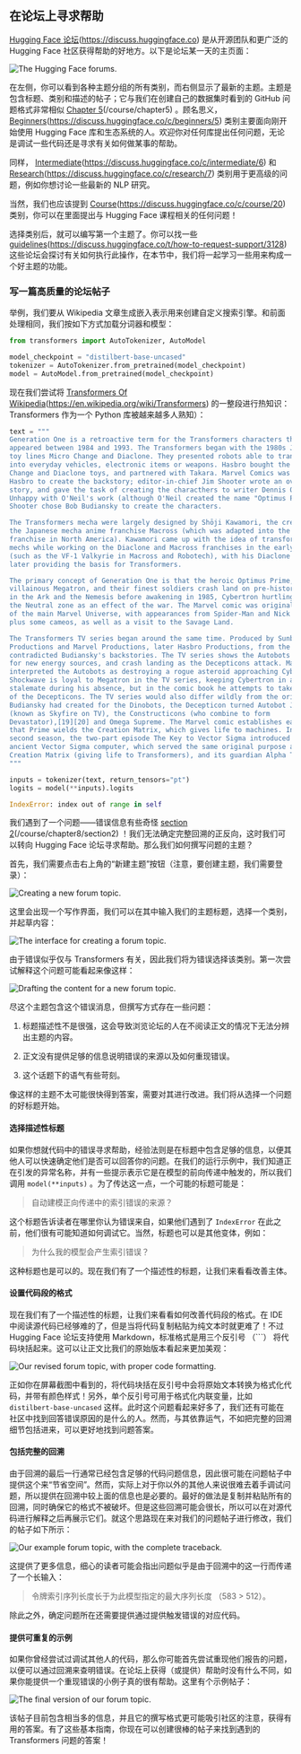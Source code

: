 
## 在论坛上寻求帮助 


 [Hugging Face 论坛](https://discuss.huggingface.co)(https://discuss.huggingface.co) 是从开源团队和更广泛的 Hugging Face 社区获得帮助的好地方。以下是论坛某一天的主页面：

![The Hugging Face forums.](https://huggingface.co/datasets/huggingface-course/documentation-images/resolve/main/en/chapter8/forums.png "The Hugging Face forums.")

在左侧，你可以看到各种主题分组的所有类别，而右侧显示了最新的主题。主题是包含标题、类别和描述的帖子；它与我们在创建自己的数据集时看到的 GitHub 问题格式非常相似 [Chapter 5](/course/chapter5)(/course/chapter5) 。顾名思义， [Beginners](https://discuss.huggingface.co/c/beginners/5)(https://discuss.huggingface.co/c/beginners/5) 类别主要面向刚开始使用 Hugging Face 库和生态系统的人。欢迎你对任何库提出任何问题，无论是调试一些代码还是寻求有关如何做某事的帮助。

同样， [Intermediate](https://discuss.huggingface.co/c/intermediate/6)(https://discuss.huggingface.co/c/intermediate/6) 和 [Research](https://discuss.huggingface.co/c/research/7)(https://discuss.huggingface.co/c/research/7) 类别用于更高级的问题，例如你想讨论一些最新的 NLP 研究。

当然，我们也应该提到 [Course](https://discuss.huggingface.co/c/course/20)(https://discuss.huggingface.co/c/course/20) 类别，你可以在里面提出与 Hugging Face 课程相关的任何问题！

选择类别后，就可以编写第一个主题了。你可以找一些 [guidelines](https://discuss.huggingface.co/t/how-to-request-support/3128)(https://discuss.huggingface.co/t/how-to-request-support/3128) 这些论坛会探讨有关如何执行此操作，在本节中，我们将一起学习一些用来构成一个好主题的功能。

### 写一篇高质量的论坛帖子 

举例，我们要从 Wikipedia 文章生成嵌入表示用来创建自定义搜索引擎。和前面处理相同，我们按如下方式加载分词器和模型：

```python
from transformers import AutoTokenizer, AutoModel

model_checkpoint = "distilbert-base-uncased"
tokenizer = AutoTokenizer.from_pretrained(model_checkpoint)
model = AutoModel.from_pretrained(model_checkpoint)
```

现在我们尝试将 [Transformers Of Wikipedia](https://en.wikipedia.org/wiki/Transformers)(https://en.wikipedia.org/wiki/Transformers) 的一整段进行热知识：Transformers 作为一个 Python 库被越来越多人熟知）：

```python
text = """
Generation One is a retroactive term for the Transformers characters that
appeared between 1984 and 1993. The Transformers began with the 1980s Japanese
toy lines Micro Change and Diaclone. They presented robots able to transform
into everyday vehicles, electronic items or weapons. Hasbro bought the Micro
Change and Diaclone toys, and partnered with Takara. Marvel Comics was hired by
Hasbro to create the backstory; editor-in-chief Jim Shooter wrote an overall
story, and gave the task of creating the characthers to writer Dennis O'Neil.
Unhappy with O'Neil's work (although O'Neil created the name "Optimus Prime"),
Shooter chose Bob Budiansky to create the characters.

The Transformers mecha were largely designed by Shōji Kawamori, the creator of
the Japanese mecha anime franchise Macross (which was adapted into the Robotech
franchise in North America). Kawamori came up with the idea of transforming
mechs while working on the Diaclone and Macross franchises in the early 1980s
(such as the VF-1 Valkyrie in Macross and Robotech), with his Diaclone mechs
later providing the basis for Transformers.

The primary concept of Generation One is that the heroic Optimus Prime, the
villainous Megatron, and their finest soldiers crash land on pre-historic Earth
in the Ark and the Nemesis before awakening in 1985, Cybertron hurtling through
the Neutral zone as an effect of the war. The Marvel comic was originally part
of the main Marvel Universe, with appearances from Spider-Man and Nick Fury,
plus some cameos, as well as a visit to the Savage Land.

The Transformers TV series began around the same time. Produced by Sunbow
Productions and Marvel Productions, later Hasbro Productions, from the start it
contradicted Budiansky's backstories. The TV series shows the Autobots looking
for new energy sources, and crash landing as the Decepticons attack. Marvel
interpreted the Autobots as destroying a rogue asteroid approaching Cybertron.
Shockwave is loyal to Megatron in the TV series, keeping Cybertron in a
stalemate during his absence, but in the comic book he attempts to take command
of the Decepticons. The TV series would also differ wildly from the origins
Budiansky had created for the Dinobots, the Decepticon turned Autobot Jetfire
(known as Skyfire on TV), the Constructicons (who combine to form
Devastator),[19][20] and Omega Supreme. The Marvel comic establishes early on
that Prime wields the Creation Matrix, which gives life to machines. In the
second season, the two-part episode The Key to Vector Sigma introduced the
ancient Vector Sigma computer, which served the same original purpose as the
Creation Matrix (giving life to Transformers), and its guardian Alpha Trion.
"""

inputs = tokenizer(text, return_tensors="pt")
logits = model(**inputs).logits
```

```python
IndexError: index out of range in self
```

我们遇到了一个问题——错误信息有些奇怪 [section 2](/course/chapter8/section2)(/course/chapter8/section2) ！我们无法确定完整回溯的正反向，这时我们可以转向 Hugging Face 论坛寻求帮助。那么我们如何撰写问题的主题？

首先，我们需要点击右上角的“新建主题”按钮（注意，要创建主题，我们需要登录）：

![Creating a new forum topic.](https://huggingface.co/datasets/huggingface-course/documentation-images/resolve/main/en/chapter8/forums-new-topic.png "Creating a new forum topic.")

这里会出现一个写作界面，我们可以在其中输入我们的主题标题，选择一个类别，并起草内容：

![The interface for creating a forum topic.](https://huggingface.co/datasets/huggingface-course/documentation-images/resolve/main/en/chapter8/forum-topic01.png "The interface for creating a forum topic.")

由于错误似乎仅与 Transformers 有关，因此我们将为错误选择该类别。第一次尝试解释这个问题可能看起来像这样：

![Drafting the content for a new forum topic.](https://huggingface.co/datasets/huggingface-course/documentation-images/resolve/main/en/chapter8/forum-topic02.png "Drafting the content for a new forum topic.")

尽这个主题包含这个错误消息，但撰写方式存在一些问题：

1. 标题描述性不是很强，这会导致浏览论坛的人在不阅读正文的情况下无法分辨出主题的内容。

2. 正文没有提供足够的信息说明错误的来源以及如何重现错误。

3. 这个话题下的语气有些苛刻。

像这样的主题不太可能很快得到答案，需要对其进行改进。我们将从选择一个问题的好标题开始。

#### 选择描述性标题 

如果你想就代码中的错误寻求帮助，经验法则是在标题中包含足够的信息，以便其他人可以快速确定他们是否可以回答你的问题。在我们的运行示例中，我们知道正在引发的异常名称，并有一些提示表示它是在模型的前向传递中触发的，所以我们调用 `model(**inputs)` 。为了传达这一点，一个可能的标题可能是：

> 自动建模正向传递中的索引错误的来源？

这个标题告诉读者在哪里你认为错误来自，如果他们遇到了 `IndexError` 在此之前，他们很有可能知道如何调试它。当然，标题也可以是其他变体，例如：

> 为什么我的模型会产生索引错误？

这种标题也是可以的。现在我们有了一个描述性的标题，让我们来看看改善主体。

#### 设置代码段的格式 

现在我们有了一个描述性的标题，让我们来看看如何改善代码段的格式。在 IDE 中阅读源代码已经够难的了，但是当将代码复制粘贴为纯文本时就更难了！不过 Hugging Face 论坛支持使用 Markdown，标准格式是用三个反引号 （```） 将代码块括起来。这可以让正文比我们的原始版本看起来更加美观：

![Our revised forum topic, with proper code formatting.](https://huggingface.co/datasets/huggingface-course/documentation-images/resolve/main/en/chapter8/forum-topic03.png "Our revised forum topic, with proper code formatting.")

正如你在屏幕截图中看到的，将代码块括在反引号中会将原始文本转换为格式化代码，并带有颜色样式！另外，单个反引号可用于格式化内联变量，比如 `distilbert-base-uncased` 这样。此时这个问题看起来好多了，我们还有可能在社区中找到回答错误原因的是什么的人。然而，与其依靠运气，不如把完整的回溯细节包括进来，可以更好地找到问题答案。

#### 包括完整的回溯 

由于回溯的最后一行通常已经包含足够的代码问题信息，因此很可能在问题帖子中提供这个来“节省空间”。然而，实际上对于你以外的其他人来说很难去着手调试问题，所以提供在回溯中较上面的信息也是必要的。最好的做法是复制并粘贴所有的回溯，同时确保它的格式不被破坏。但是这些回溯可能会很长，所以可以在对源代码进行解释之后再展示它们。就这个思路现在来对我们的问题帖子进行修改，我们的帖子如下所示：

![Our example forum topic, with the complete traceback.](https:/huggingface.co/datasets/huggingface-course/documentation-images/resolve/main/en/chapter8/forum-topic04.png "Our example forum topic, with the complete traceback.")

这提供了更多信息，细心的读者可能会指出问题似乎是由于回溯中的这一行而传递了一个长输入：

> 令牌索引序列长度长于为此模型指定的最大序列长度 （583 > 512）。

除此之外，确定问题所在还需要提供通过提供触发错误的对应代码。

#### 提供可重复的示例 

如果你曾经尝试过调试其他人的代码，那么你可能首先尝试重现他们报告的问题，以便可以通过回溯来查明错误。在论坛上获得（或提供）帮助时没有什么不同，如果你能提供一个重现错误的小例子真的很有帮助。这里有个示例帖子：

![The final version of our forum topic.](https://huggingface.co/datasets/huggingface-course/documentation-images/resolve/main/en/chapter8/forum-topic05.png "The final version of our forum topic.")

该帖子目前包含相当多的信息，并且它的撰写格式更可能吸引社区的注意，获得有用的答案。有了这些基本指南，你现在可以创建很棒的帖子来找到遇到的 Transformers 问题的答案！

